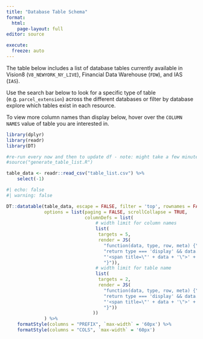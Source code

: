 ```yaml
---
title: "Database Table Schema"
format: 
  html:
    page-layout: full
editor: source

execute:
  freeze: auto
---
```


The table below includes a list of database tables currently available in Vision8 (`V8_NEWYORK_NY_LIVE`), Financial Data Warehouse (`FDW`), and IAS (`IAS`).

Use the search bar below to look for a specific type of table (e.g. `parcel_extension`) across the different databases or filter by database explore which tables exist in each resource. 

To view more column names than display below, hover over the `COLUMN NAMES` value of table you are interested in. 

```r
library(dplyr)
library(readr)
library(DT)

#re-run every now and then to update df - note: might take a few minutes (especially because of IAS)
#source("generate_table_list.R")

table_data <- readr::read_csv("table_list.csv") %>% 
    select(-1)
```

```r
#| echo: false
#| warning: false

DT::datatable(table_data, escape = FALSE, filter = 'top', rownames = FALSE,
              options = list(paging = FALSE, scrollCollapse = TRUE,
                             columnDefs = list(
                                 # width limit for column names
                                 list(
                                  targets = 5,
                                  render = JS(
                                    "function(data, type, row, meta) {",
                                    "return type === 'display' && data.length > 15 ?",
                                    "'<span title=\"' + data + '\">' + data.substr(0, 15) + '...</span>' : data;",
                                    "}")),
                                 # width limit for table name
                                 list(
                                  targets = 2,
                                  render = JS(
                                    "function(data, type, row, meta) {",
                                    "return type === 'display' && data.length > 20 ?",
                                    "'<span title=\"' + data + '\">' + data.substr(0, 20) + '...</span>' : data;",
                                    "}"))
                                ))
              ) %>% 
    formatStyle(columns = "PREFIX", `max-width` = '60px') %>% 
    formatStyle(columns = "COLS", `max-width` = '60px')
```


